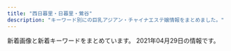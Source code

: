 ```yaml
---
title: "西日暮里・日暮里・鶯谷"
description: "キーワード別にの巨乳アジアン・チャイナエステ嬢情報をまとめました。"
---
```


新着画像と新着キーワードをまとめています。
2021年04月29日の情報です。

<DmmAffiliateIns />
<KeywordTable
  shops={
    [
    {
        "station": "JR\u897f\u65e5\u66ae\u91cc\u99c5",
        "img_links": [
            "http://chou.ies.bz/photos/sites/85/2020/12/2020121802483415.jpg",
            "http://chou.ies.bz/photos/sites/85/2021/04/2021042710033582.jpg",
            "http://chou.ies.bz/photos/sites/85/2020/12/2020120204265615.jpg",
            "http://chou.ies.bz/photos/sites/85/2019/07/2019070106330942.jpg",
            "http://chou.ies.bz/photos/sites/85/2019/06/2019062803491517.jpg",
            "http://chou.ies.bz/images/s_news.png",
            "http://chou.ies.bz/images/s_pick.png",
            "http://chou.ies.bz/photos/sites/85/2020/10/2020100610370157.jpg",
            "http://chou.ies.bz/images/top.png",
            "http://chou.ies.bz/photos/sites/85/2019/07/2019070106340260.jpg",
            "http://chou.ies.bz/images/s_staff.jpg",
            "http://chou.ies.bz/photos/sites/85/2019/07/2019070106333414.jpg",
            "http://chou.ies.bz/photos/sites/85/2019/07/2019070509385227.jpg",
            "http://chou.ies.bz/images/n3.png",
            "http://chou.ies.bz/images/n1.jpg",
            "http://chou.ies.bz/photos/sites/85/2020/10/2020100610383828.jpg",
            "http://chou.ies.bz/images/mobile.png",
            "http://chou.ies.bz/images/s_link.png",
            "http://chou.ies.bz/images/s3.png",
            "http://chou.ies.bz/photos/sites/85/2019/12/2019120602315853.jpg",
            "http://chou.ies.bz/photos/sites/85/2020/12/2020120204150858.jpg",
            "http://chou.ies.bz/photos/sites/85/2019/07/2019070106320474.jpg",
            "http://chou.ies.bz/images/s1.png"
        ],
        "name": "\u706f\u308a\u5c4b",
        "url": "http://chou.ies.bz/",
        "keywords": {
            "D": 10,
            "E": 1,
            "85": 1,
            "84": 2,
            "C": 1,
            "87": 1,
            "86": 8
        }
    },
    {
        "url": "http://www.mac-riraku106.xyz/",
        "name": "\u306f\u305f\u3061",
        "img_links": [
            "http://www.mac-riraku106.xyz/uploads/200317/1-20031G44235R7.jpg",
            "http://www.mac-riraku106.xyz/uploads/200501/1-200501145011C2.jpg",
            "http://www.mac-riraku106.xyz/uploads/190826/1-1ZR614462Qa.jpg",
            "http://www.mac-riraku106.xyz/static/picture/2.jpg",
            "http://www.mac-riraku106.xyz/static/picture/top-img01.png",
            "http://www.mac-riraku106.xyz/uploads/191219/1-19121912423J29.jpg",
            "http://www.mac-riraku106.xyz/uploads/190826/1-1ZR6144611E0.jpg",
            "http://www.mac-riraku106.xyz/uploads/200608/1-20060Q0251EY.jpg",
            "http://www.mac-riraku106.xyz/uploads/200317/1-20031G44220J0.jpg",
            "http://www.mac-riraku106.xyz/static/picture/top-img09.png",
            "http://www.mac-riraku106.xyz/uploads/191128/1-19112Q3102OP.jpg",
            "http://www.mac-riraku106.xyz/static/picture/call.png",
            "http://www.mac-riraku106.xyz/uploads/200325/1-2003251H340B9.jpg",
            "http://www.mac-riraku106.xyz/uploads/200310/1-200310130Z0421.jpg",
            "http://www.mac-riraku106.xyz/uploads/190723/21-1.jpg",
            "http://www.mac-riraku106.xyz/uploads/200317/1-20031G4420c38.jpg",
            "http://www.mac-riraku106.xyz/static/picture/top-img02.png",
            "http://www.mac-riraku106.xyz/uploads/200501/1-200501125300127.jpg",
            "http://www.mac-riraku106.xyz/uploads/200501/1-200501125159161.jpg",
            "http://www.mac-riraku106.xyz/static/picture/michi01.png",
            "http://www.mac-riraku106.xyz/uploads/200608/1-20060Q02506204.jpg",
            "http://www.mac-riraku106.xyz/uploads/200801/1-200P1110631926.jpg",
            "http://www.mac-riraku106.xyz/uploads/200501/1-200501145002a7.jpg",
            "http://www.mac-riraku106.xyz/uploads/190723/23-1.jpg",
            "http://www.mac-riraku106.xyz/uploads/200325/1-2003251H312V4.jpg",
            "http://www.mac-riraku106.xyz/uploads/200818/1-200QQ5535E92.jpg",
            "http://www.mac-riraku106.xyz/uploads/200501/1-200501125150516.jpg",
            "http://www.mac-riraku106.xyz/uploads/200801/1-200P1110412514.jpg",
            "http://www.mac-riraku106.xyz/uploads/190906/1-1ZZ612503C39.jpg",
            "http://www.mac-riraku106.xyz/uploads/200818/1-200QQ55415J4.jpg",
            "http://www.mac-riraku106.xyz/uploads/190906/1-1ZZ6125225A4.jpg",
            "http://www.mac-riraku106.xyz/uploads/200310/1-20031013091I08.jpg",
            "http://www.mac-riraku106.xyz/uploads/190723/10-2.jpg",
            "http://www.mac-riraku106.xyz/uploads/191128/1-19112Q31009521.jpg",
            "http://www.mac-riraku106.xyz/uploads/190723/10-1.jpg",
            "http://www.mac-riraku106.xyz/uploads/200501/1-200501144951148.jpg",
            "http://www.mac-riraku106.xyz/static/picture/top-img03.png",
            "http://www.mac-riraku106.xyz/uploads/190926/1-1Z926131R6102.jpg",
            "http://www.mac-riraku106.xyz/uploads/191219/1-191219124141563.jpg",
            "http://www.mac-riraku106.xyz/uploads/191106/1-191106092S0357.jpg",
            "http://www.mac-riraku106.xyz/static/picture/1.jpg",
            "http://www.mac-riraku106.xyz/uploads/191209/1-1912091229204E.jpg",
            "http://www.mac-riraku106.xyz/uploads/190723/1-2.jpg",
            "http://www.mac-riraku106.xyz/uploads/190723/1-1.jpg",
            "http://www.mac-riraku106.xyz/uploads/190723/23-2.jpg",
            "http://www.mac-riraku106.xyz/uploads/191008/1-19100Q5451M20.jpg",
            "http://www.mac-riraku106.xyz/uploads/190723/34-1.jpg",
            "http://www.mac-riraku106.xyz/uploads/190723/30-1.jpg",
            "http://www.mac-riraku106.xyz/uploads/190723/23-3.jpg",
            "http://www.mac-riraku106.xyz/uploads/191106/1-191106092J62Y.jpg",
            "http://www.mac-riraku106.xyz/uploads/200501/1-200501125251121.jpg",
            "http://www.mac-riraku106.xyz/uploads/190926/1-1Z926131T2408.jpg",
            "http://www.mac-riraku106.xyz/uploads/190723/33-1.jpg",
            "http://www.mac-riraku106.xyz/uploads/191209/1-191209122ZY50.jpg",
            "http://www.mac-riraku106.xyz/uploads/191128/1-19112Q3111UF.jpg",
            "http://www.mac-riraku106.xyz/static/picture/michi02.png",
            "http://www.mac-riraku106.xyz/uploads/191209/1-191209123459153.jpg",
            "http://www.mac-riraku106.xyz/static/picture/tel.png",
            "http://www.mac-riraku106.xyz/uploads/200801/1-200P1110A4M2.jpg",
            "http://www.mac-riraku106.xyz/uploads/190723/25-1.jpg",
            "http://www.mac-riraku106.xyz/uploads/191008/1-19100Q5453V63.jpg",
            "http://www.mac-riraku106.xyz/uploads/200818/1-200QQ554231G.jpg",
            "http://www.mac-riraku106.xyz/uploads/200310/1-200310130925920.jpg",
            "http://www.mac-riraku106.xyz/uploads/191106/1-191106092T0531.jpg"
        ],
        "station": "JR\u65e5\u66ae\u91cc\u99c5\u5357\u53e3",
        "keywords": {
            "C": 18,
            "94": 3,
            "D": 49,
            "F": 3,
            "85": 16,
            "E": 6,
            "86": 19
        }
    },
    {
        "station": "JR\u897f\u65e5\u66ae\u91cc\u99c5",
        "img_links": [
            "http://flowerscent.este.work/2/uploadimg/1599833697.jpg",
            "http://flowerscent.este.work/head_3_4691_1556258938113847.png",
            "http://flowerscent.este.work/head_2_4691_1553674270815382.png",
            "http://flowerscent.este.work/head_1_4691_1553674270167089.png",
            "http://flowerscent.este.work/2/uploadimg/1600260826.jpg"
        ],
        "keywords": {
            "83": 36,
            "D": 12,
            "C": 36,
            "86": 12,
            "E": 12,
            "87": 12
        },
        "url": "http://flowerscent.este.work/",
        "name": "\u3075\u308f\u3075\u308f"
    },
    {
        "img_links": [
            "http://es-minami.com/images/yuki1.jpg",
            "http://www.es-minami.com/images/pick_staff6.jpg",
            "http://es-minami.com/img/yuki1.jpg",
            "http://www.es-minami.com/gals/sakura1.jpg",
            "http://es-minami.com/images/mika2.jpg",
            "http://es-minami.com/images/rika1.jpg",
            "http://www.es-minami.com/images/rika1.jpg",
            "http://es-minami.com/images/sayuri2.jpg",
            "http://www.es-minami.com/images/nana1.jpg",
            "http://es-minami.com/gals/mika2.jpg",
            "http://es-minami.com/gals/yuki1.jpg",
            "http://www.es-minami.com/gals/rika1.jpg",
            "http://www.es-minami.com/images/news.png",
            "http://www.es-minami.com/gals/sayuri1.jpg",
            "http://www.es-minami.com/gals/sayuri2.jpg",
            "http://es-minami.com/images/staff-bar.png",
            "http://www.es-minami.com/images/riri1.jpg",
            "http://www.es-minami.com/gals/riri1.jpg",
            "http://www.es-minami.com/images/staff-bar.png",
            "http://es-minami.com/img/sayuri1.jpg",
            "http://es-minami.com/gals/riri1.jpg",
            "http://es-minami.com/images/nana1.jpg",
            "http://www.es-minami.com/images/mika1.jpg",
            "http://www.es-minami.com/images/sayuri2.jpg",
            "http://es-minami.com/gals/mika1.jpg",
            "http://es-minami.com/images/riri1.jpg",
            "http://www.es-minami.com/img/mika2.jpg",
            "http://www.es-minami.com/images/yuki1.jpg",
            "http://www.es-minami.com/images/mika2.jpg",
            "http://www.es-minami.com/gals/mika1.jpg",
            "http://www.es-minami.com/img/mika1.jpg",
            "http://es-minami.com/gals/sayuri1.jpg",
            "http://www.es-minami.com/images/sayuri1.jpg",
            "http://www.es-minami.com/img/nana1.jpg",
            "http://www.es-minami.com/gals/mika2.jpg",
            "http://es-minami.com/img/riri1.jpg",
            "http://www.es-minami.com/gals/yuki1.jpg",
            "http://www.es-minami.com/img/riri1.jpg",
            "http://www.es-minami.com/gals/nana1.jpg",
            "http://www.es-minami.com/img/yuki1.jpg",
            "http://www.es-minami.com/img/sayuri1.jpg",
            "http://es-minami.com/img/mika1.jpg",
            "http://www.es-minami.com/img/sayuri2.jpg",
            "http://es-minami.com/images/news.png",
            "http://es-minami.com/gals/rika1.jpg",
            "http://es-minami.com/images/pick_staff6.jpg",
            "http://www.es-minami.com/images/mobole.png",
            "http://es-minami.com/img/nana1.jpg",
            "http://es-minami.com/gals/sayuri2.jpg",
            "http://es-minami.com/img/sayuri2.jpg",
            "http://es-minami.com/images/sayuri1.jpg",
            "http://es-minami.com/images/mobole.png",
            "http://es-minami.com/gals/sakura1.jpg",
            "http://es-minami.com/images/mika1.jpg",
            "http://es-minami.com/gals/nana1.jpg",
            "http://es-minami.com/img/mika2.jpg"
        ],
        "url": "http://es-minami.com/",
        "keywords": {},
        "station": "JR\u65e5\u66ae\u91cc\u99c5\u6771\u53e3",
        "name": "\u307f\u306a\u307f"
    },
    {
        "station": "JR\u897f\u65e5\u66ae\u91cc\u99c5",
        "url": "http://onkyoukou.tyo.cm/",
        "keywords": {
            "87": 3,
            "88": 6,
            "86": 3,
            "C": 13
        },
        "img_links": [
            "http://onkyoukou.tyo.cm/images/s_staff1.jpg",
            "http://onkyoukou.tyo.cm/images/s_pick.jpg",
            "http://onkyoukou.tyo.cm/images/acc2.jpg",
            "http://onkyoukou.tyo.cm/photos/sites/88/2020/03/2020030111163079.jpg",
            "http://onkyoukou.tyo.cm/images/s_mobile.jpg",
            "http://onkyoukou.tyo.cm/images/s_staff.jpg",
            "http://onkyoukou.tyo.cm/images/face_bj.jpg",
            "http://onkyoukou.tyo.cm/images/mobile.jpg",
            "http://onkyoukou.tyo.cm/images/acc3.jpg",
            "http://onkyoukou.tyo.cm/photos/sites/88/2017/03/staff1.jpg",
            "http://onkyoukou.tyo.cm/images/n1.jpg",
            "http://onkyoukou.tyo.cm/images/face_bj3.jpg",
            "http://onkyoukou.tyo.cm/images/n3.jpg",
            "http://onkyoukou.tyo.cm/images/s_link.jpg",
            "http://onkyoukou.tyo.cm/images/line.jpg",
            "http://onkyoukou.tyo.cm/photos/sites/88/2017/03/staff4.jpg",
            "http://onkyoukou.tyo.cm/images/nbj1.jpg",
            "http://onkyoukou.tyo.cm/images/s_face.jpg",
            "http://onkyoukou.tyo.cm/images/top.png",
            "http://onkyoukou.tyo.cm/photos/sites/88/2017/03/staff2.jpg",
            "http://onkyoukou.tyo.cm/images/nbj3.jpg",
            "http://onkyoukou.tyo.cm/images/acc1.jpg",
            "http://onkyoukou.tyo.cm/images/s_news.jpg"
        ],
        "name": "\u6e29\u99a8\u6e2f-\u304a\u3093\u304d\u3087\u3046\u3053\u3046-"
    },
    {
        "img_links": [
            "https://www.sofia-est.com/img/material/movie20141210.jpg",
            "https://www.sofia-est.com/img/material/gm2_rollout.png",
            "https://www.sofia-est.com/img/girl/list/s92_list.jpg",
            "https://www.sofia-est.com/img/material/course_tanta2.png",
            "https://www.sofia-est.com/img/material/page8_subt1.png",
            "https://www.sofia-est.com/img/material/page5_subt2.png",
            "https://www.sofia-est.com/img/material/pagetop_rollout.png",
            "https://www.sofia-est.com/img/material/sd_rt_btn.png",
            "https://www.sofia-est.com/img/material/photo8.jpg",
            "https://www.sofia-est.com/img/material/mob_t5.jpg",
            "https://www.sofia-est.com/img/material/movie_left_yaji.png",
            "https://www.sofia-est.com/img/material/page2_subt1.png",
            "https://www.sofia-est.com/img/material/top_news.png",
            "https://www.sofia-est.com/img/girl/thumb/s94_2.jpg",
            "https://www.sofia-est.com/img/girl/main/s85_1.jpg",
            "https://www.sofia-est.com/img/girl/thumb/s94_1.jpg",
            "https://www.sofia-est.com/img/material/mobileqr.png",
            "https://www.sofia-est.com/img/material/page7_subt1.png",
            "https://www.sofia-est.com/img/material/phototxt.jpg",
            "https://www.sofia-est.com/img/material/top_movie.png",
            "https://www.sofia-est.com/img/material/coursepoint_rev2.png",
            "https://www.sofia-est.com/img/girl/thumb/s100_2.jpg",
            "https://www.sofia-est.com/img/material/top_about.png",
            "https://www.sofia-est.com/img/girl/main/s97_1.jpg",
            "https://www.sofia-est.com/img/material/noimg_b.jpg",
            "https://www.sofia-est.com/img/girl/thumb/s84_1.jpg",
            "https://www.sofia-est.com/img/girl/main/s89_1.jpg",
            "https://www.sofia-est.com/img/girl/thumb/s81_5.jpg",
            "https://www.sofia-est.com/img/girl/pickup/pickup20190509222453.jpg",
            "https://www.sofia-est.com/img/what/coupon202009.png",
            "https://www.sofia-est.com/img/girl/thumb/s89_2.jpg",
            "https://www.sofia-est.com/img/material/hosi5.png",
            "https://www.sofia-est.com/img/material/mob_t1.jpg",
            "https://www.sofia-est.com/img/girl/thumb/s56_2.jpg",
            "https://www.sofia-est.com/img/material/photo2.jpg",
            "https://www.sofia-est.com/img/girl/thumb/s97_2.jpg",
            "https://www.sofia-est.com/img/material/course_tanta1.png",
            "https://www.sofia-est.com/img/material/top_pickup.png",
            "https://www.sofia-est.com/img/girl/main/s100_1.jpg",
            "https://www.sofia-est.com/img/girl/main/s94_1.jpg",
            "https://www.sofia-est.com/img/girl/thumb/s81_4.jpg",
            "https://www.sofia-est.com/img/material/top_twitter.png",
            "https://www.sofia-est.com/img/material/top_infomation.png",
            "https://www.sofia-est.com/img/material/gm5_rollout.png",
            "https://www.sofia-est.com/img/material/photo1.jpg",
            "https://www.sofia-est.com/img/girl/thumb/s89_1.jpg",
            "https://www.sofia-est.com/img/girl/main/s108_1.jpg",
            "https://www.sofia-est.com/img/girl/thumb/s55_1.jpg",
            "https://www.sofia-est.com/img/material/photo7.jpg",
            "https://www.sofia-est.com/img/material/yakusoku.png",
            "https://www.sofia-est.com/img/girl/main/s55_1.jpg",
            "https://www.sofia-est.com/img/girl/pickup/pickup20191220093623.jpg",
            "https://www.sofia-est.com/img/girl/pickup/pickup20191220093702.jpg",
            "https://www.sofia-est.com/img/material/page5_subt1.png",
            "https://www.sofia-est.com/img/girl/main/s84_1.jpg",
            "https://www.sofia-est.com/img/girl/mobilepickup/mobilepickup20200302124127.jpg",
            "https://www.sofia-est.com/img/material/gm1_rollout.png",
            "https://www.sofia-est.com/img/material/gm6_rollout.png",
            "https://www.sofia-est.com/img/girl/list/s94_list.jpg",
            "https://www.sofia-est.com/img/material/page6_subt1.png",
            "https://www.sofia-est.com/img/girl/thumb/s85_3.jpg",
            "https://www.sofia-est.com/img/girl/thumb/s97_1.jpg",
            "https://www.sofia-est.com/img/girl/list/s56_list.jpg",
            "https://www.sofia-est.com/img/girl/thumb/s99_2.jpg",
            "https://www.sofia-est.com/img/top/topslide20150918.jpg",
            "https://www.sofia-est.com/img/material/photo5.jpg",
            "https://www.sofia-est.com/img/material/movieicon.png",
            "https://www.sofia-est.com/img/material/page4_subt2.png",
            "https://www.sofia-est.com/img/material/page3_1_subt2.png",
            "https://www.sofia-est.com/img/girl/list/s100_list.jpg",
            "https://www.sofia-est.com/img/material/photobig.jpg",
            "https://www.sofia-est.com/img/material/page3_subt1.png",
            "https://www.sofia-est.com/img/girl/main/s56_1.jpg",
            "https://www.sofia-est.com/img/material/courseoption_rev1.png",
            "https://www.sofia-est.com/img/girl/thumb/s85_1.jpg",
            "https://www.sofia-est.com/img/girl/thumb/s81_3.jpg",
            "https://www.sofia-est.com/img/girl/pickup/pickup20200111122329.jpg",
            "https://www.sofia-est.com/img/girl/thumb/s81_2.jpg",
            "https://www.sofia-est.com/img/girl/thumb/s81_1.jpg",
            "https://www.sofia-est.com/img/material/movie_right_yaji.png",
            "https://www.sofia-est.com/img/girl/thumb/s108_1.jpg",
            "https://www.sofia-est.com/img/material/mob_t3.jpg",
            "https://www.sofia-est.com/img/girl/thumb/s85_2.jpg",
            "https://www.sofia-est.com/img/material/mob_t4.jpg",
            "https://www.sofia-est.com/img/girl/thumb/s56_1.jpg",
            "https://www.sofia-est.com/img/material/mob_t2.jpg",
            "https://www.sofia-est.com/img/girl/main/s99_1.jpg",
            "https://www.sofia-est.com/img/material/top_kodawari.png",
            "https://www.sofia-est.com/img/girl/list/s84_list.jpg",
            "https://www.sofia-est.com/img/material/page8_subt2.png",
            "https://www.sofia-est.com/img/material/page6_subt2.png",
            "https://www.sofia-est.com/img/girl/thumb/s100_1.jpg",
            "https://www.sofia-est.com/img/material/top_kodawariimg1.jpg",
            "https://www.sofia-est.com/img/top/topslide20141211.jpg",
            "https://www.sofia-est.com/img/banner/koko_120x60.png",
            "https://www.sofia-est.com/img/top/topslide20141210.jpg",
            "https://www.sofia-est.com/img/girl/thumb/s92_1.jpg",
            "https://www.sofia-est.com/img/girl/list/s97_list.jpg",
            "https://www.sofia-est.com/img/girl/thumb/s84_2.jpg",
            "https://www.sofia-est.com/img/girl/main/s81_1.jpg",
            "https://www.sofia-est.com/img/girl/thumb/s55_3.jpg",
            "https://www.sofia-est.com/img/girl/list/s57_list.jpg",
            "https://www.sofia-est.com/img/material/iph.png",
            "https://www.sofia-est.com/img/girl/list/s89_list.jpg",
            "https://www.sofia-est.com/img/girl/list/s99_list.jpg",
            "https://www.sofia-est.com/img/material/top_newface.png",
            "https://www.sofia-est.com/img/material/page4_subt1.png",
            "https://www.sofia-est.com/img/material/page6_subt3.png",
            "https://www.sofia-est.com/img/material/top_camp.png",
            "https://www.sofia-est.com/img/girl/list/s108_list.jpg",
            "https://www.sofia-est.com/img/material/noimg_m.jpg",
            "https://www.sofia-est.com/img/girl/list/s81_list.jpg",
            "https://www.sofia-est.com/img/material/photo4.jpg",
            "https://www.sofia-est.com/img/material/page3_1_subt1.png",
            "https://www.sofia-est.com/img/girl/list/s55_list.jpg",
            "https://www.sofia-est.com/img/girl/thumb/s57_1.jpg",
            "https://www.sofia-est.com/img/material/photo6.jpg",
            "https://www.sofia-est.com/img/material/mob_youtube.png",
            "https://www.sofia-est.com/img/material/photo3.jpg",
            "https://www.sofia-est.com/img/girl/main/s57_1.jpg",
            "https://www.sofia-est.com/img/girl/list/s111_list.jpg",
            "https://www.sofia-est.com/img/material/gm3_rollout.png",
            "https://www.sofia-est.com/img/material/gm4_rollout.png",
            "https://www.sofia-est.com/img/girl/thumb/s99_1.jpg",
            "https://www.sofia-est.com/img/material/doublecourse_rev1.png",
            "https://www.sofia-est.com/img/girl/thumb/s92_2.jpg",
            "https://www.sofia-est.com/img/girl/main/s92_1.jpg",
            "https://www.sofia-est.com/img/girl/thumb/s55_2.jpg",
            "https://www.sofia-est.com/img/girl/list/s85_list.jpg"
        ],
        "url": "https://www.sofia-est.com/",
        "name": "\u30bd\u30d5\u30a3\u30a2",
        "keywords": {
            "\u30bb\u30af\u30b7\u30fc": 29,
            "G": 2,
            "E": 1
        },
        "station": "JR\u65e5\u66ae\u91cc\u99c5\u5357\u53e3"
    },
    {
        "img_links": [
            "http://www.relax-mirai.info/images/m03.jpg",
            "http://www.relax-mirai.info/images/risa1.jpg",
            "http://www.relax-mirai.info/i/images/sayuri1.jpg",
            "http://www.relax-mirai.info/gals/kaka1.jpg",
            "http://www.relax-mirai.info/images/sayuri1.jpg",
            "http://www.relax-mirai.info/images/info01.jpg",
            "http://www.relax-mirai.info/images/info02.jpg",
            "http://www.relax-mirai.info/images/m02.jpg",
            "http://www.relax-mirai.info/images/momo1.jpg",
            "http://www.relax-mirai.info/images/m04.jpg",
            "http://www.relax-mirai.info/i/120/sayuri1.jpg",
            "http://www.relax-mirai.info/gals/risa1.jpg",
            "http://www.relax-mirai.info/i/images/momo1.jpg",
            "http://www.relax-mirai.info/gals/emi1.jpg",
            "http://www.relax-mirai.info/images/qr.jpg",
            "http://www.relax-mirai.info/gals/aki1.jpg"
        ],
        "name": "\u672a\u6765",
        "keywords": {},
        "url": "http://www.relax-mirai.info/",
        "station": "\u65e5\u66ae\u91cc\u99c5\u6771\u53e3"
    },
    {
        "keywords": {},
        "name": "\u685c\u306e\u5bb6",
        "station": "JR\u9daf\u8c37\u99c5\u5317\u53e3",
        "img_links": [
            "http://www.es-ms.work/images/ac1.jpg",
            "http://www.es-ms.work/images/rec1.jpg",
            "http://www.es-ms.work/images/s1.png",
            "http://www.es-ms.work/images/1.jpg",
            "http://www.es-ms.work/images/3.jpg",
            "http://www.es-ms.work/images/rec2.jpg",
            "http://www.es-ms.work/images/head.jpg",
            "http://www.es-ms.work/staff/kaya.jpg",
            "http://www.es-ms.work/images/sys.jpg",
            "http://www.es-ms.work/images/2.jpg",
            "http://www.es-ms.work/images/int1.jpg",
            "http://www.es-ms.work/img/rina1.jpg",
            "http://www.es-ms.work/images/news.jpg",
            "http://www.es-ms.work/images/interior_t.jpg",
            "http://www.es-ms.work/staff/rina.jpg",
            "http://www.es-ms.work/images/tg.jpg",
            "http://www.es-ms.work/img/kaya1.jpg",
            "http://www.es-ms.work/images/int2.jpg",
            "http://www.es-ms.work/img/sayuri1.jpg",
            "http://www.es-ms.work/staff/sayuri.jpg",
            "http://www.es-ms.work/images/staff_t.jpg"
        ],
        "url": "http://www.es-ms.work/"
    },
    {
        "url": "http://es-rlx.com/",
        "station": "JR\u9daf\u8c37\u99c5\u5317\u53e3",
        "name": "\u5065\u7f8e\u5802",
        "keywords": {
            "C": 21
        },
        "img_links": [
            "http://es-rlx.com/pic/head.png",
            "http://es-rlx.com/staff/sakura/01.jpg",
            "http://es-rlx.com/img/ttl_staff.png",
            "http://es-rlx.com/staff/mai/01mb.jpg",
            "http://es-rlx.com/staff/mai/01.jpg",
            "http://es-rlx.com/img/access/road04.jpg",
            "http://es-rlx.com/staff/rumi/01.jpg",
            "http://es-rlx.com/pic/top3.jpg",
            "http://es-rlx.com/img/access/road02.jpg",
            "http://es-rlx.com/img/ttl_mobile.png",
            "http://es-rlx.com/staff/sakura/01mb.jpg",
            "http://es-rlx.com/img/access/road03.jpg",
            "http://es-rlx.com/staff/hana/01mb.jpg",
            "http://es-rlx.com/img/ttl_tnew.png",
            "http://es-rlx.com/img/ft_tel.png",
            "http://es-rlx.com/img/ttl_rec.png",
            "http://es-rlx.com/staff/rumi/01mb.jpg",
            "http://es-rlx.com/pic/top1.jpg",
            "http://es-rlx.com/img/access/road01.jpg",
            "http://es-rlx.com/staff/yuki/01.jpg",
            "http://es-rlx.com/img/access/kanban.png",
            "http://es-rlx.com/staff/hana/01.jpg",
            "http://es-rlx.com/img/access/roaddm.png",
            "http://es-rlx.com/staff/yuki/01mb.jpg",
            "http://es-rlx.com/img/youtube.jpg",
            "http://es-rlx.com/i/files/homeimg.jpg",
            "http://es-rlx.com/staff/minami/01.jpg",
            "http://es-rlx.com/pic/top2.jpg",
            "http://es-rlx.com/staff/minami/01mb.jpg"
        ]
    },
    {
        "keywords": {
            "E": 1,
            "86": 9,
            "D": 8
        },
        "name": "\u548c\u5408 \u308f\u3054\u3046",
        "img_links": [
            "http://esthe-aroma.red/images/cg04.jpg",
            "http://esthe-aroma.red/images/r2.jpg",
            "http://esthe-aroma.red/images/precau.png",
            "http://esthe-aroma.red/images/cg09.jpg",
            "http://esthe-aroma.red/images/news.png",
            "http://esthe-aroma.red/images/cg06.jpg",
            "http://esthe-aroma.red/images/kan.jpg",
            "http://esthe-aroma.red/images/cg03.jpg",
            "http://esthe-aroma.red/images/r4.jpg",
            "http://esthe-aroma.red/images/cg08.jpg",
            "http://esthe-aroma.red/images/r3.jpg",
            "http://esthe-aroma.red/images/cg10.jpg",
            "http://esthe-aroma.red/images/sruru.jpg",
            "http://esthe-aroma.red/link/menlog.jpg",
            "http://esthe-aroma.red/images/cg02.jpg",
            "http://esthe-aroma.red/images/imm.jpg",
            "http://esthe-aroma.red/images/evetop.png",
            "http://esthe-aroma.red/images/cg07.jpg",
            "http://esthe-aroma.red/images/staff_s.png",
            "http://esthe-aroma.red/images/cg01.jpg",
            "http://esthe-aroma.red/images/top.png",
            "http://esthe-aroma.red/images/rec.png",
            "http://esthe-aroma.red/images/r1.jpg"
        ],
        "url": "http://esthe-aroma.red/",
        "station": "JR\u65e5\u66ae\u91cc\u99c5\u6771\u53e3"
    },
    {
        "keywords": {
            "C": 15,
            "86": 4,
            "83": 4,
            "87": 8,
            "D": 24,
            "E": 4,
            "85": 12
        },
        "url": "https://mominoki.tyo.ac/",
        "station": "\u753a\u5c4b\u99c51\u756a\u51fa\u53e3",
        "name": "\u3082\u307f\u306e\u6728",
        "img_links": [
            "https://mominoki.tyo.ac/images/themes/pink/mobile.jpg",
            "https://mominoki.tyo.ac/images/themes/pink/s_link.png",
            "https://mominoki.tyo.ac/images/themes/pink/s_staff.png",
            "https://mominoki.tyo.ac/photos/sites/41/2020/11/2020111401222038.jpg",
            "https://mominoki.tyo.ac/photos/sites/41/2021/03/202103150747058.jpg",
            "https://mominoki.tyo.ac/images/room4.jpg",
            "https://mominoki.tyo.ac/photos/sites/41/2020/09/2020092804344656.jpg",
            "https://mominoki.tyo.ac/images/themes/pink/line.png",
            "https://mominoki.tyo.ac/images/themes/pink/no2.png",
            "https://mominoki.tyo.ac/images/themes/pink/s_newface.png",
            "https://mominoki.tyo.ac/images/themes/pink/r3.jpg",
            "https://mominoki.tyo.ac/images/themes/pink/no1.png",
            "https://mominoki.tyo.ac/images/themes/pink/s_news.png",
            "https://mominoki.tyo.ac/images/room2.jpg",
            "https://mominoki.tyo.ac/photos/sites/41/2020/09/2020092804344750.jpg",
            "https://mominoki.tyo.ac/photos/sites/41/2021/03/202103150746598.jpg",
            "https://mominoki.tyo.ac/images/room3.jpg",
            "https://mominoki.tyo.ac/photos/sites/41/2020/09/2020092804344859.jpg",
            "https://mominoki.tyo.ac/images/themes/pink/s_ranking.png",
            "https://mominoki.tyo.ac/images/themes/pink/s_pickup.png",
            "https://mominoki.tyo.ac/images/room1.jpg",
            "https://mominoki.tyo.ac/photos/sites/41/2020/09/2020092810535583.jpg",
            "https://mominoki.tyo.ac/photos/sites/41/2020/09/2020092801595154.jpg"
        ]
    },
    {
        "img_links": [
            "http://www.minopom.xyz/uploads/allimg/210410/1-210410145204C9.jpg",
            "http://minopom.xyz/uploads/allimg/210406/1-21040614313L45.jpg",
            "http://minopom.xyz/picture/room3.jpg",
            "http://minopom.xyz/uploads/allimg/210410/1-210410144PY50.jpg",
            "http://minopom.xyz/uploads/allimg/210410/1-2104101450455A.jpg",
            "http://minopom.xyz/uploads/allimg/210419/1-210419142001C9.jpg",
            "http://minopom.xyz/uploads/allimg/210410/1-21041014413S64.jpg",
            "http://minopom.xyz/uploads/allimg/210410/1-21041014450GC.jpg",
            "http://www.minopom.xyz/uploads/allimg/210406/1-21040614313L45.jpg",
            "http://www.minopom.xyz/uploads/allimg/210410/1-210410144323118.jpg",
            "http://minopom.xyz/picture/totop_04.png",
            "http://www.minopom.xyz/uploads/allimg/210410/1-2104101450455A.jpg",
            "http://www.minopom.xyz/uploads/allimg/210410/1-210410144U4934.jpg",
            "http://minopom.xyz/uploads/allimg/210410/1-210410145204C9.jpg",
            "http://minopom.xyz/picture/room2.jpg",
            "http://minopom.xyz/uploads/210406/1-210406143111G0.jpg",
            "http://www.minopom.xyz/picture/head.jpg",
            "http://minopom.xyz/uploads/210419/1-21041914162C16.jpg",
            "http://www.minopom.xyz/picture/img.site-builder.jpg",
            "http://minopom.xyz/uploads/allimg/210410/1-21041014500NX.jpg",
            "http://minopom.xyz/picture/img.site-builder.jpg",
            "http://minopom.xyz/uploads/allimg/210410/1-210410144U4934.jpg",
            "http://minopom.xyz/uploads/210406/1-2104061433121E.jpg",
            "http://minopom.xyz/uploads/allimg/210410/1-210410145124148.jpg",
            "http://minopom.xyz/uploads/210406/1-210406143244C2.jpg",
            "http://www.minopom.xyz/picture/totop_04.png",
            "http://minopom.xyz/picture/head.jpg",
            "http://minopom.xyz/picture/room1.jpg",
            "http://www.minopom.xyz/uploads/allimg/210410/1-21041014450GC.jpg",
            "http://www.minopom.xyz/uploads/allimg/210410/1-21041014413S64.jpg",
            "http://minopom.xyz/uploads/allimg/210410/1-210410144323118.jpg"
        ],
        "keywords": {
            "\u4e73": 5
        },
        "url": "http://minopom.xyz/",
        "name": "\u30ed\u30fc\u30ba",
        "station": "JR\u7530\u7aef\u99c5"
    },
    {
        "url": "http://www.ai-lian.work/",
        "img_links": [
            "http://www.ai-lian.work/images/1.jpg",
            "http://www.ai-lian.work/img/aya1.jpg",
            "http://www.ai-lian.work/images/sys1.jpg",
            "http://www.ai-lian.work/images/line.png",
            "http://www.ai-lian.work/images/ta.jpg",
            "http://www.ai-lian.work/img/yui1.jpg",
            "http://www.ai-lian.work/images/int2.jpg",
            "http://www.ai-lian.work/images/2.jpg",
            "http://www.ai-lian.work/images/head.jpg",
            "http://www.ai-lian.work/images/rec1.jpg",
            "http://www.ai-lian.work/images/3.jpg",
            "http://www.ai-lian.work/images/tel.jpg",
            "http://www.ai-lian.work/img/saya1.jpg",
            "http://www.ai-lian.work/images/news.jpg",
            "http://www.ai-lian.work/images/staff_t.jpg",
            "http://www.ai-lian.work/images/mobile.jpg",
            "http://www.ai-lian.work/images/interior_t.jpg",
            "http://www.ai-lian.work/images/int1.jpg"
        ],
        "station": "JR\u9daf\u8c37\u99c5\u5317\u53e3",
        "keywords": {},
        "name": "\u5fc3\u7f8e"
    },
    {
        "img_links": [
            "http://momo.tyo.cm/photos/sites/53/2021/02/2021021607405578.jpg",
            "http://momo.tyo.cm/images/tit05.png",
            "http://momo.tyo.cm/photos/sites/53/2021/02/2021021607405730.jpg",
            "http://momo.tyo.cm/images/nav_link06.png",
            "http://momo.tyo.cm/images/tit04.png",
            "http://momo.tyo.cm/images/tit_com04.png",
            "http://momo.tyo.cm/images/tit_com01.png",
            "http://momo.tyo.cm/images/tit_com05.png",
            "http://momo.tyo.cm/images/tit_staff.png",
            "http://momo.tyo.cm/images/tit03.png",
            "http://momo.tyo.cm/images/nav_link04.png",
            "http://momo.tyo.cm/images/nav_link01.png",
            "http://momo.tyo.cm/images/bg_pick.png",
            "http://momo.tyo.cm/images/border01.png",
            "http://momo.tyo.cm/images/news.png",
            "http://momo.tyo.cm/photos/sites/53/2021/02/2021021607405658.jpg",
            "http://momo.tyo.cm/images/pagetop.png",
            "http://momo.tyo.cm/photos/sites/53/2021/02/2021021607405882.jpg",
            "http://momo.tyo.cm/images/nav_link03.png",
            "http://momo.tyo.cm/images/nav_link05.png",
            "http://momo.tyo.cm/images/tit_com03.png",
            "http://momo.tyo.cm/images/border02.png",
            "http://momo.tyo.cm/images/tit02.png",
            "http://momo.tyo.cm/images/tit_link01.png",
            "http://momo.tyo.cm/images/tit_com02.png",
            "http://momo.tyo.cm/images/tit01.png",
            "http://momo.tyo.cm/images/top_slider01.jpg",
            "http://momo.tyo.cm/images/tit_com.png",
            "http://momo.tyo.cm/images/top_slider02.jpg",
            "http://momo.tyo.cm/images/nav_link02.png"
        ],
        "name": "\u6843",
        "station": "JR\u65e5\u66ae\u91cc\u99c5\u5357\u53e3",
        "keywords": {
            "D": 20,
            "86": 15,
            "85": 5
        },
        "url": "http://momo.tyo.cm/"
    },
    {
        "url": "http://lapis.tyo.cm/",
        "img_links": [
            "http://lapis.tyo.cm/images/top.png",
            "http://lapis.tyo.cm/images/nbj1.jpg",
            "http://lapis.tyo.cm/images/s_link.jpg",
            "http://lapis.tyo.cm/images/pick_bj3.jpg",
            "http://lapis.tyo.cm/photos/sites/75/2021/01/2021010407562482.jpg",
            "http://lapis.tyo.cm/photos/sites/75/2021/01/2021010407562697.jpg",
            "http://lapis.tyo.cm/images/nbj3.jpg",
            "http://lapis.tyo.cm/images/new.jpg",
            "http://lapis.tyo.cm/images/s_staff.jpg",
            "http://lapis.tyo.cm/images/mobile.jpg",
            "http://lapis.tyo.cm/images/pick_bj1.jpg",
            "http://lapis.tyo.cm/images/s_face.jpg",
            "http://lapis.tyo.cm/images/s_blog.jpg",
            "http://lapis.tyo.cm/images/s_pick.jpg",
            "http://lapis.tyo.cm/photos/sites/75/2021/01/2021010407562324.jpg",
            "http://lapis.tyo.cm/photos/sites/75/2021/01/2021010407562290.jpg"
        ],
        "name": "\u30e9\u30d4\u30b9",
        "keywords": {
            "87": 4,
            "86": 8,
            "D": 16,
            "83": 4
        },
        "station": "JR\u9daf\u8c37\u99c5\u5317\u53e3"
    },
    {
        "name": "\u7e01",
        "keywords": {
            "C": 6
        },
        "img_links": [
            "http://www.en-nippori.net/image/mainparts/images/navi01_03.jpg",
            "http://www.en-nippori.net/image/mainparts/main.jpg",
            "http://www.en-nippori.net/image/mainparts/images/navi01_05.jpg",
            "http://www.en-nippori.net/image/mainparts/images/navi01_02.jpg",
            "http://www.en-nippori.net/image/mainparts/images/navi01_04.jpg",
            "http://www.en-nippori.net/image/mainparts/images/navi01_07.jpg",
            "http://www.en-nippori.net/image/index/top.jpg",
            "http://www.en-nippori.net/image/therapist/02.jpg",
            "http://www.en-nippori.net/image/therapist/06.jpg",
            "http://www.en-nippori.net/image/therapist/03.jpg",
            "http://www.en-nippori.net/image/mainparts/images/navi01_06.jpg",
            "http://www.en-nippori.net/image/therapist/04.jpg",
            "http://www.en-nippori.net/image/therapist/01.jpg"
        ],
        "station": "JR\u65e5\u66ae\u91cc\u99c5\u6771\u53e3",
        "url": "http://www.en-nippori.net/"
    }
]
}
/>
<DmmAffiliateScript />
